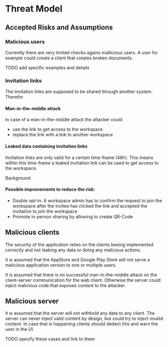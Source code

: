 # Threat Model

## Accepted Risks and Assumptions

### Malicious users

Currently there are very limited checks agains mallicious users. A user for example could create a client that creates broken documents.

TODO add specific examples and details

### Invitation links

The invitation links are supposed to be shared through another system. Therefor

#### Man-in-the-middle attack

In case of a man-in-the-middle attack the attacker could

- use the link to get access to the workspace
- replace the link with a link to another workspace

#### Leaked data containing invitation links

Invitation links are only valid for a certain time-frame (48h). This means within this time-frame a leaked invitation link can be used to get access to the workspace.

Background:

#### Possible improvements to reduce the risk:

- Double opt-in: A workspace admin has to confirm the request to join the workspace after the invitee has clicked the link and accepted the invitation to join the workspace
- Promote in-person sharing by allowing to create QR-Code

## Malicious clients

The security of the application relies on the clients beeing implemented correctly and not leaking any data or doing any malicious actions.

It is assumed that the AppStore and Google Play Store will not serve a malicious application version to one or multiple users.

It is assumed that there is no successful man-in-the-middle attack on the client-server communication for the web client. Otherwise the server could inject malicious code that exposes content to the attacker.

## Malicious server

It is assumed that the server will not withhold any data to any client. The server can never inject valid content by design, but could try to inject invalid content. In case that is happening clients should dedect this and warn the user in the UI.

TODO specify these cases and link to them
